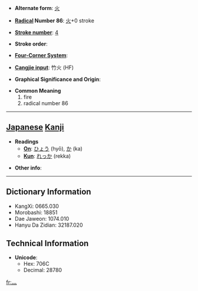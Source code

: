 * '''Alternate form''': [[火]]

* '''[[Wiktionary:Chinese radical index| Radical]] Number 86''': [[Wiktionary:Chinese radical index 火|火]]+0 stroke

* '''[[Wiktionary:Chinese total strokes index|Stroke number]]''': [[Wiktionary:Chinese total strokes index 4|4]]

* '''Stroke order''': 

* '''[[Wiktionary:Chinese four corner index|Four-Corner System]]''': 

* '''[[Wiktionary:Chinese Cangjie index|Cangjie input]]''': 竹火 (HF)

* '''Graphical Significance and Origin''': 

* '''Common Meaning'''
*#fire
*# radical number 86


----

== [[Japanese]] [[Kanji]] ==

* '''Readings'''
** '''[[On]]''': [[ひょう]] (hyō), [[か]] (ka)
** '''[[Kun]]''': [[れっか]] (rekka)

* '''Other info''':  

----

== Dictionary Information ==

* KangXi: 0665.030
* Morobashi: 18851
* Dae Jaweon: 1074.010
* Hanyu Da Zidian: 32187.020

== Technical Information ==

* '''Unicode''':
** Hex: 706C
** Decimal: 28780

[[fr:灬]]